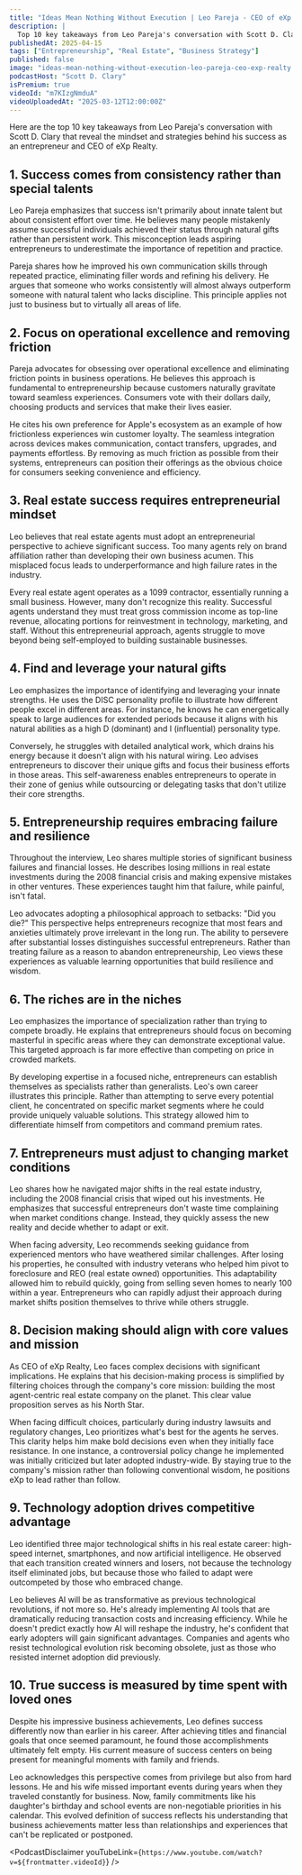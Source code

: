 ```yaml
---
title: "Ideas Mean Nothing Without Execution | Leo Pareja - CEO of eXp Realty (EXPI)"
description: |
  Top 10 key takeaways from Leo Pareja's conversation with Scott D. Clary that reveal the mindset and strategies behind his success as an entrepreneur and CEO of eXp Realty.
publishedAt: 2025-04-15
tags: ["Entrepreneurship", "Real Estate", "Business Strategy"]
published: false
image: "ideas-mean-nothing-without-execution-leo-pareja-ceo-exp-realty.jpg"
podcastHost: "Scott D. Clary"
isPremium: true
videoId: "m7KIzgNmduA"
videoUploadedAt: "2025-03-12T12:00:00Z"
---
```



<PodcastSummaryPageLayout frontmatter={frontmatter}>

Here are the top 10 key takeaways from Leo Pareja's conversation with Scott D. Clary that reveal the mindset and strategies behind his success as an entrepreneur and CEO of eXp Realty.

## 1. Success comes from consistency rather than special talents

Leo Pareja emphasizes that success isn't primarily about innate talent but about consistent effort over time. He believes many people mistakenly assume successful individuals achieved their status through natural gifts rather than persistent work. This misconception leads aspiring entrepreneurs to underestimate the importance of repetition and practice.

Pareja shares how he improved his own communication skills through repeated practice, eliminating filler words and refining his delivery. He argues that someone who works consistently will almost always outperform someone with natural talent who lacks discipline. This principle applies not just to business but to virtually all areas of life.

## 2. Focus on operational excellence and removing friction

Pareja advocates for obsessing over operational excellence and eliminating friction points in business operations. He believes this approach is fundamental to entrepreneurship because customers naturally gravitate toward seamless experiences. Consumers vote with their dollars daily, choosing products and services that make their lives easier.

He cites his own preference for Apple's ecosystem as an example of how frictionless experiences win customer loyalty. The seamless integration across devices makes communication, contact transfers, upgrades, and payments effortless. By removing as much friction as possible from their systems, entrepreneurs can position their offerings as the obvious choice for consumers seeking convenience and efficiency.

## 3. Real estate success requires entrepreneurial mindset

Leo believes that real estate agents must adopt an entrepreneurial perspective to achieve significant success. Too many agents rely on brand affiliation rather than developing their own business acumen. This misplaced focus leads to underperformance and high failure rates in the industry.

Every real estate agent operates as a 1099 contractor, essentially running a small business. However, many don't recognize this reality. Successful agents understand they must treat gross commission income as top-line revenue, allocating portions for reinvestment in technology, marketing, and staff. Without this entrepreneurial approach, agents struggle to move beyond being self-employed to building sustainable businesses.

## 4. Find and leverage your natural gifts

Leo emphasizes the importance of identifying and leveraging your innate strengths. He uses the DISC personality profile to illustrate how different people excel in different areas. For instance, he knows he can energetically speak to large audiences for extended periods because it aligns with his natural abilities as a high D (dominant) and I (influential) personality type.

Conversely, he struggles with detailed analytical work, which drains his energy because it doesn't align with his natural wiring. Leo advises entrepreneurs to discover their unique gifts and focus their business efforts in those areas. This self-awareness enables entrepreneurs to operate in their zone of genius while outsourcing or delegating tasks that don't utilize their core strengths.

## 5. Entrepreneurship requires embracing failure and resilience

Throughout the interview, Leo shares multiple stories of significant business failures and financial losses. He describes losing millions in real estate investments during the 2008 financial crisis and making expensive mistakes in other ventures. These experiences taught him that failure, while painful, isn't fatal.

Leo advocates adopting a philosophical approach to setbacks: "Did you die?" This perspective helps entrepreneurs recognize that most fears and anxieties ultimately prove irrelevant in the long run. The ability to persevere after substantial losses distinguishes successful entrepreneurs. Rather than treating failure as a reason to abandon entrepreneurship, Leo views these experiences as valuable learning opportunities that build resilience and wisdom.

## 6. The riches are in the niches

Leo emphasizes the importance of specialization rather than trying to compete broadly. He explains that entrepreneurs should focus on becoming masterful in specific areas where they can demonstrate exceptional value. This targeted approach is far more effective than competing on price in crowded markets.

By developing expertise in a focused niche, entrepreneurs can establish themselves as specialists rather than generalists. Leo's own career illustrates this principle. Rather than attempting to serve every potential client, he concentrated on specific market segments where he could provide uniquely valuable solutions. This strategy allowed him to differentiate himself from competitors and command premium rates.

## 7. Entrepreneurs must adjust to changing market conditions

Leo shares how he navigated major shifts in the real estate industry, including the 2008 financial crisis that wiped out his investments. He emphasizes that successful entrepreneurs don't waste time complaining when market conditions change. Instead, they quickly assess the new reality and decide whether to adapt or exit.

When facing adversity, Leo recommends seeking guidance from experienced mentors who have weathered similar challenges. After losing his properties, he consulted with industry veterans who helped him pivot to foreclosure and REO (real estate owned) opportunities. This adaptability allowed him to rebuild quickly, going from selling seven homes to nearly 100 within a year. Entrepreneurs who can rapidly adjust their approach during market shifts position themselves to thrive while others struggle.

## 8. Decision making should align with core values and mission

As CEO of eXp Realty, Leo faces complex decisions with significant implications. He explains that his decision-making process is simplified by filtering choices through the company's core mission: building the most agent-centric real estate company on the planet. This clear value proposition serves as his North Star.

When facing difficult choices, particularly during industry lawsuits and regulatory changes, Leo prioritizes what's best for the agents he serves. This clarity helps him make bold decisions even when they initially face resistance. In one instance, a controversial policy change he implemented was initially criticized but later adopted industry-wide. By staying true to the company's mission rather than following conventional wisdom, he positions eXp to lead rather than follow.

## 9. Technology adoption drives competitive advantage

Leo identified three major technological shifts in his real estate career: high-speed internet, smartphones, and now artificial intelligence. He observed that each transition created winners and losers, not because the technology itself eliminated jobs, but because those who failed to adapt were outcompeted by those who embraced change.

Leo believes AI will be as transformative as previous technological revolutions, if not more so. He's already implementing AI tools that are dramatically reducing transaction costs and increasing efficiency. While he doesn't predict exactly how AI will reshape the industry, he's confident that early adopters will gain significant advantages. Companies and agents who resist technological evolution risk becoming obsolete, just as those who resisted internet adoption did previously.

## 10. True success is measured by time spent with loved ones

Despite his impressive business achievements, Leo defines success differently now than earlier in his career. After achieving titles and financial goals that once seemed paramount, he found those accomplishments ultimately felt empty. His current measure of success centers on being present for meaningful moments with family and friends.

Leo acknowledges this perspective comes from privilege but also from hard lessons. He and his wife missed important events during years when they traveled constantly for business. Now, family commitments like his daughter's birthday and school events are non-negotiable priorities in his calendar. This evolved definition of success reflects his understanding that business achievements matter less than relationships and experiences that can't be replicated or postponed.

<PodcastDisclaimer
  youTubeLink={`https://www.youtube.com/watch?v=${frontmatter.videoId}`}
/>

</PodcastSummaryPageLayout>
